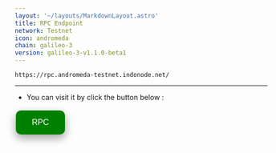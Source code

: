 ```yaml
---
layout: '~/layouts/MarkdownLayout.astro'
title: RPC Endpoint
network: Testnet
icon: andromeda
chain: galileo-3
version: galileo-3-v1.1.0-beta1
---
```

```
https://rpc.andromeda-testnet.indonode.net/
```
--------------

- You can visit it by click the button below :
<a href="https://rpc.andromeda-testnet.indonode.net/" target="_blank">
  <button style="background-color: green; border: none; color: white; padding: 15px 32px; text-align: center; text-decoration: none; display: inline-block; font-size: 16px; margin: 4px 2px; cursor: pointer; border-radius: 10px; box-shadow: 0 8px 16px 0 rgba(0,0,0,0.2), 0 6px 20px 0 rgba(0,0,0,0.19);" onmouseover="this.style.boxShadow='0 0 0 4px rgba(0,255,0,0.5)'" onmouseout="this.style.boxShadow='0 8px 16px 0 rgba(0,0,0,0.2), 0 6px 20px 0 rgba(0,0,0,0.19)'">RPC</button>
</a>
